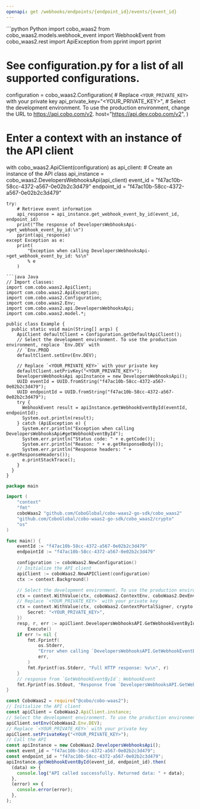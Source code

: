 ```yaml
---
openapi: get /webhooks/endpoints/{endpoint_id}/events/{event_id}
---
```


<RequestExample>
```python Python
import cobo_waas2
from cobo_waas2.models.webhook_event import WebhookEvent
from cobo_waas2.rest import ApiException
from pprint import pprint

# See configuration.py for a list of all supported configurations.
configuration = cobo_waas2.Configuration(
    # Replace `<YOUR_PRIVATE_KEY>` with your private key
    api_private_key="<YOUR_PRIVATE_KEY>",
    # Select the development environment. To use the production environment, change the URL to https://api.cobo.com/v2.
    host="https://api.dev.cobo.com/v2",
)
# Enter a context with an instance of the API client
with cobo_waas2.ApiClient(configuration) as api_client:
    # Create an instance of the API class
    api_instance = cobo_waas2.DevelopersWebhooksApi(api_client)
    event_id = "f47ac10b-58cc-4372-a567-0e02b2c3d479"
    endpoint_id = "f47ac10b-58cc-4372-a567-0e02b2c3d479"

    try:
        # Retrieve event information
        api_response = api_instance.get_webhook_event_by_id(event_id, endpoint_id)
        print("The response of DevelopersWebhooksApi->get_webhook_event_by_id:\n")
        pprint(api_response)
    except Exception as e:
        print(
            "Exception when calling DevelopersWebhooksApi->get_webhook_event_by_id: %s\n"
            % e
        )

```
```java Java
// Import classes:
import com.cobo.waas2.ApiClient;
import com.cobo.waas2.ApiException;
import com.cobo.waas2.Configuration;
import com.cobo.waas2.Env;
import com.cobo.waas2.api.DevelopersWebhooksApi;
import com.cobo.waas2.model.*;

public class Example {
  public static void main(String[] args) {
    ApiClient defaultClient = Configuration.getDefaultApiClient();
    // Select the development environment. To use the production environment, replace `Env.DEV` with
    // `Env.PROD
    defaultClient.setEnv(Env.DEV);

    // Replace `<YOUR_PRIVATE_KEY>` with your private key
    defaultClient.setPrivKey("<YOUR_PRIVATE_KEY>");
    DevelopersWebhooksApi apiInstance = new DevelopersWebhooksApi();
    UUID eventId = UUID.fromString("f47ac10b-58cc-4372-a567-0e02b2c3d479");
    UUID endpointId = UUID.fromString("f47ac10b-58cc-4372-a567-0e02b2c3d479");
    try {
      WebhookEvent result = apiInstance.getWebhookEventById(eventId, endpointId);
      System.out.println(result);
    } catch (ApiException e) {
      System.err.println("Exception when calling DevelopersWebhooksApi#getWebhookEventById");
      System.err.println("Status code: " + e.getCode());
      System.err.println("Reason: " + e.getResponseBody());
      System.err.println("Response headers: " + e.getResponseHeaders());
      e.printStackTrace();
    }
  }
}

```
```go Go
package main

import (
	"context"
	"fmt"
	coboWaas2 "github.com/CoboGlobal/cobo-waas2-go-sdk/cobo_waas2"
	"github.com/CoboGlobal/cobo-waas2-go-sdk/cobo_waas2/crypto"
	"os"
)

func main() {
	eventId := "f47ac10b-58cc-4372-a567-0e02b2c3d479"
	endpointId := "f47ac10b-58cc-4372-a567-0e02b2c3d479"

	configuration := coboWaas2.NewConfiguration()
	// Initialize the API client
	apiClient := coboWaas2.NewAPIClient(configuration)
	ctx := context.Background()

	// Select the development environment. To use the production environment, replace coboWaas2.DevEnv with coboWaas2.ProdEnv
	ctx = context.WithValue(ctx, coboWaas2.ContextEnv, coboWaas2.DevEnv)
	// Replace `<YOUR_PRIVATE_KEY>` with your private key
	ctx = context.WithValue(ctx, coboWaas2.ContextPortalSigner, crypto.Ed25519Signer{
		Secret: "<YOUR_PRIVATE_KEY>",
	})
	resp, r, err := apiClient.DevelopersWebhooksAPI.GetWebhookEventById(ctx, eventId, endpointId).
		Execute()
	if err != nil {
		fmt.Fprintf(
			os.Stderr,
			"Error when calling `DevelopersWebhooksAPI.GetWebhookEventById``: %v\n",
			err,
		)
		fmt.Fprintf(os.Stderr, "Full HTTP response: %v\n", r)
	}
	// response from `GetWebhookEventById`: WebhookEvent
	fmt.Fprintf(os.Stdout, "Response from `DevelopersWebhooksAPI.GetWebhookEventById`: %v\n", resp)
}

```
```javascript JavaScript
const CoboWaas2 = require("@cobo/cobo-waas2");
// Initialize the API client
const apiClient = CoboWaas2.ApiClient.instance;
// Select the development environment. To use the production environment, replace `Env.DEV` with `Env.PROD`
apiClient.setEnv(CoboWaas2.Env.DEV);
// Replace `<YOUR_PRIVATE_KEY>` with your private key
apiClient.setPrivateKey("<YOUR_PRIVATE_KEY>");
// Call the API
const apiInstance = new CoboWaas2.DevelopersWebhooksApi();
const event_id = "f47ac10b-58cc-4372-a567-0e02b2c3d479";
const endpoint_id = "f47ac10b-58cc-4372-a567-0e02b2c3d479";
apiInstance.getWebhookEventById(event_id, endpoint_id).then(
  (data) => {
    console.log("API called successfully. Returned data: " + data);
  },
  (error) => {
    console.error(error);
  },
);

```
</RequestExample>